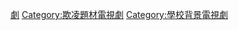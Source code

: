 
[[Category:校園暴力題材作品|劇]]
[[Category:欺凌題材電視劇|Category:欺凌題材電視劇]]
[[Category:學校背景電視劇|Category:學校背景電視劇]]